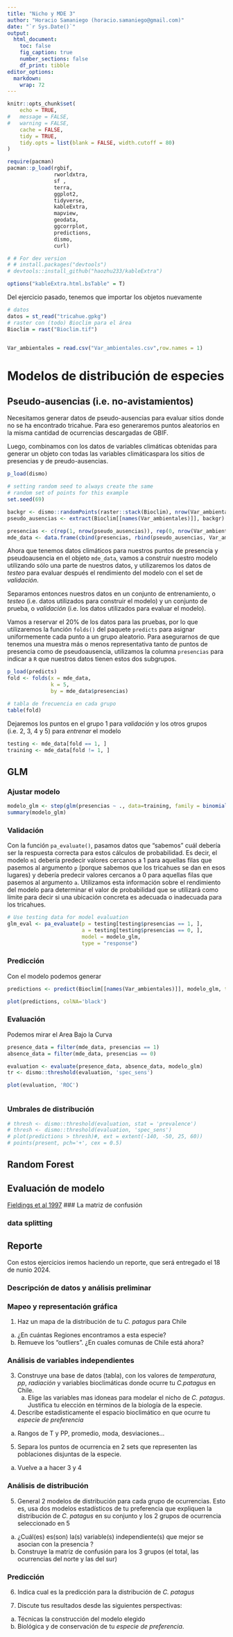 ```yaml
---
title: "Nicho y MDE 3"
author: "Horacio Samaniego (horacio.samaniego@gmail.com)"
date: "`r Sys.Date()`"
output: 
  html_document: 
    toc: false
    fig_caption: true
    number_sections: false
    df_print: tibble
editor_options: 
  markdown: 
    wrap: 72
---
```


```r
knitr::opts_chunk$set(
	echo = TRUE,
#	message = FALSE,
#	warning = FALSE,
	cache = FALSE,
	tidy = TRUE,
	tidy.opts = list(blank = FALSE, width.cutoff = 80)
)

require(pacman)
pacman::p_load(rgbif,
               rworldxtra,
               sf , 
               terra, 
               ggplot2,
               tidyverse, 
               kableExtra, 
               mapview, 
               geodata,
               ggcorrplot,
               predictions,
               dismo,
               curl)

# # For dev version
# # install.packages("devtools")
# devtools::install_github("haozhu233/kableExtra")

options("kableExtra.html.bsTable" = T)
```


Del ejercicio pasado, tenemos que importar los objetos nuevamente

```r
# datos 
datos = st_read("tricahue.gpkg")
# raster con (todo) Bioclim para el área
Bioclim = rast("Bioclim.tif")


Var_ambientales = read.csv("Var_ambientales.csv",row.names = 1)

```




# Modelos de distribución de especies

## Pseudo-ausencias (i.e. no-avistamientos)

Necesitamos generar datos de pseudo-ausencias para evaluar sitios donde no se ha encontrado tricahue. Para eso generaremos  puntos aleatorios en la misma cantidad de ocurrencias descargadas de GBIF.

Luego, combinamos con los datos de variables climáticas obtenidas para generar un objeto con todas las variables climáticaspara los sitios de presencias y de preudo-ausencias.
```r
p_load(dismo)

# setting random seed to always create the same
# random set of points for this example
set.seed(69) 

backgr <- dismo::randomPoints(raster::stack(Bioclim), nrow(Var_ambientales))
pseudo_ausencias <- extract(Bioclim[[names(Var_ambientales)]], backgr) # restringimos extraccion a capas bioclimaticas de interes

presencias <- c(rep(1, nrow(pseudo_ausencias)), rep(0, nrow(Var_ambientales)))
mde_data <- data.frame(cbind(presencias, rbind(pseudo_ausencias, Var_ambientales)))

```

Ahora que tenemos datos climáticos para nuestros puntos de presencia y pseudoausencia en el objeto `mde_data`, vamos a construir nuestro modelo utilizando sólo una parte de nuestros datos, y utilizaremos los datos de *testeo* para evaluar después el rendimiento del modelo con el set de *validación*. 

Separamos entonces nuestros datos en un conjunto de entrenamiento, o *testeo* (i.e. datos utilizados para construir el modelo) y un conjunto de prueba, o *validación* (i.e. los datos utilizados para evaluar el modelo). 

Vamos a reservar el 20% de los datos para las pruebas, por lo que utilizaremos la función `folds()` del paquete `predicts` para asignar uniformemente cada punto a un grupo aleatorio. Para asegurarnos de que tenemos una muestra más o menos representativa tanto de puntos de presencia como de pseudoausencia, utilizamos la columna `presencias` para indicar a `R` que nuestros datos tienen estos dos subgrupos.




```r
p_load(predicts)
fold <- folds(x = mde_data,
              k = 5,
              by = mde_data$presencias)

# tabla de frecuencia en cada grupo
table(fold)
```

Dejaremos los puntos en el grupo 1 para *validación* y los otros grupos (i.e. 2, 3, 4 y 5) para *entrenar* el modelo 

```r
testing <- mde_data[fold == 1, ]
training <- mde_data[fold != 1, ]
```



## GLM
### Ajustar modelo


```r

modelo_glm <- step(glm(presencias ~ ., data=training, family = binomial()),trace=0)
summary(modelo_glm)
```

### Validación

Con la función `pa_evaluate()`, pasamos datos que "sabemos" cuál debería ser la respuesta correcta para estos cálculos de probabilidad. Es decir, el modelo `m1` debería predecir valores cercanos a 1 para aquellas filas que pasemos al argumento `p` (porque sabemos que los tricahues se dan en esos lugares) y debería predecir valores cercanos a 0 para aquellas filas que pasemos al argumento `a`. Utilizamos esta información sobre el rendimiento del modelo para determinar el valor de probabilidad que se utilizará como límite para decir si una ubicación concreta es adecuada o inadecuada para los tricahues.

```r
# Use testing data for model evaluation
glm_eval <- pa_evaluate(p = testing[testing$presencias == 1, ],
                        a = testing[testing$presencias == 0, ],
                        model = modelo_glm,
                        type = "response")
```






### Predicción

Con el modelo podemos generar 

```r
predictions <- predict(Bioclim[[names(Var_ambientales)]], modelo_glm, type = "response")

plot(predictions, colNA='black')


```

### Evaluación

Podemos mirar el Area Bajo la Curva

```r
presence_data = filter(mde_data, presencias == 1)
absence_data = filter(mde_data, presencias == 0)

evaluation <- evaluate(presence_data, absence_data, modelo_glm)
tr <- dismo::threshold(evaluation, 'spec_sens')

plot(evaluation, 'ROC')  



```
### Umbrales de distribución

```r
# thresh <- dismo::threshold(evaluation, stat = 'prevalence')
# thresh <- dismo::threshold(evaluation, 'spec_sens')
# plot(predictions > thresh)#, ext = extent(-140, -50, 25, 60))
# points(present, pch='+', cex = 0.5)

```

## Random Forest

## Evaluación de modelo

[Fieldings et al
1997](https://www.dropbox.com/scl/fi/s9a0e56osliczbl3csuhg/Fielding_Bell_1997_A-review-of-methods-for-the-assessment-of-prediction-errors-in-conservation.pdf?rlkey=n1iib2m1dcgpc7ad81ykdy3np&dl=0)
\### La matriz de confusión

### data splitting

## Reporte

Con estos ejercicios iremos haciendo un reporte, que será entregado el
18 de nunio 2024.

### Descripción de datos y análisis preliminar

### Mapeo y representación gráfica

1.  Haz un mapa de la distribución de tu *C. patagus* para Chile

<!-- -->

a.  ¿En cuántas Regiones encontramos a esta especie?
b.  Remueve los "outliers". ¿En cuales comunas de Chile está ahora?

### Análisis de variables independientes

3.  Construye una base de datos (tabla), con los valores de
    *temperatura*, *pp*, *radiación* y variables bioclimáticas donde
    ocurre tu *C.patagus* en Chile.
    a.  Elige las variables mas idoneas para modelar el nicho de *C.
        patagus*. Justifica tu elección en términos de la biología de la
        especie.
4.  Describe estadisticamente el espacio bioclimático en que ocurre tu
    *especie de preferencia*

<!-- -->

a.  Rangos de T y PP, promedio, moda, desviaciones...

<!-- -->

5.  Separa los puntos de ocurrencia en 2 sets que representen las
    poblaciones disjuntas de la especie.

<!-- -->

a.  Vuelve a a hacer 3 y 4

### Análisis de distribución

5.  General 2 modelos de distribución para cada grupo de ocurrencias.
    Esto es, usa dos modelos estadísticos de tu preferencia que
    expliquen la distribución de *C. patagus* en su conjunto y los 2
    grupos de ocurrencia seleccionado en 5

<!-- -->

a.  ¿Cuál(es) es(son) la(s) variable(s) independiente(s) que mejor se
    asocian con la presencia ?
b.  Construye la matriz de confusión para los 3 grupos (el total, las
    ocurrencias del norte y las del sur)

### Predicción

6.  Indica cual es la predicción para la distribución de *C. patagus*

7.  Discute tus resultados desde las siguientes perspectivas:

<!-- -->

a.  Técnicas la construcción del modelo elegido
b.  Biológica y de conservación de tu *especie de preferencia*.
